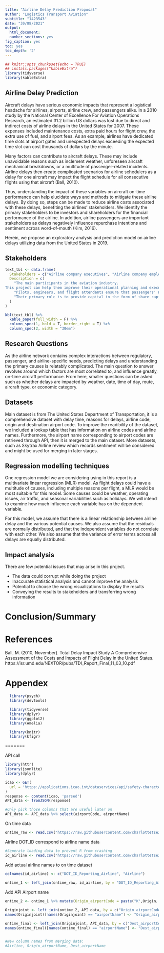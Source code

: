 ```yaml
---
title: "Airline Delay Prediction Proposal"
author: "Logistics Transport Aviation"
subtitle: "1423543"
date: "30/08/2021"
output:
  html_document:
  number_sections: yes
fig_caption: yes
toc: yes
toc_depth: '2' 
---
```

  
```r
## knitr::opts_chunk$set(echo = TRUE)
## install.packages("kableExtra")
library(tidyverse)
library(kableExtra)
```

## Airline Delay Prediction

Aircraft delays have serious economic impacts that represent a logistical headache for airlines, airports, airline crew, and passengers alike. In a 2010 study by the National Center of Excellence For Aviation Operations Research, an estimated 31.2 billion US dollars was lost due to direct and indirect costs of airline delays in the United States for 2007. These expenses included maintenance costs, extra paid hours for flight crew, the extra use of fuel, and airport fees. As an example, airlines have dedicated time slots at airport gates and unexpected delays exceeding the expected time slot can cost thousands of dollars by the minute.

Many factors can contribute to aircraft delays. These may include unavoidable reasons such as inclement weather, unforeseen aircraft mechanical breakdowns, or a multitude of passenger-related incidents. Airline delays then create complicated scenarios for airline schedulers as a delay for one aircraft may impact the flight schedule for all consecutive flights using that aircraft (Ball, 2010).

Thus, understanding the impact of these variables on aircraft on-time performance can help elucidate ways and methods to mitigate these airline delays. By doing so, steps can be made to reduce airline costs associated with these delays, benefiting the airlines' stakeholders. We identify the primary stakeholders to be investors and shareholders for the financial performance of the airline. In addition, airline passengers are important stakeholders as delays negatively influence repurchase intentions and sentiment across word-of-mouth (Kim, 2016).

Herein, we propose an exploratory analysis and prediction model on airline delays utilizing data from the United States in 2019.

## Stakeholders

```r
text_tbl <- data.frame(
  Stakeholders = c("Airline company executives", "Airline company employees", "Shareholders and investors of Airline companies", "Consumers of airline companies", "Suppliers for Airline companies", "Government"),
  Description = c(
    "The main participants in the aviation industry. 
This project can help them improve their operational planning and execution and any related products and services. ",
    "Pilots, engineers, and flight attendants ensure that passengers' needs are appropriately met and satisfied.  ", 
    "Their primary role is to provide capital in the form of share capital. Airlines performance may affect their investing behaviours. ", "Airline company/industry’s primary revenue source. Customers are the most important factor in this industry; without customers, airlines would not exist. ", "Form in which how much the company orders supplies in impacts inventory, e.g Aircraft manufacters, fuel and food/beverage resources. ", "Government and policy makers can impact how the industry will be regulated, such as climate change, tourism, and infrastructure policy.  "
  )
)

kbl(text_tbl) %>%
  kable_paper(full_width = F) %>%
  column_spec(1, bold = T, border_right = T) %>%
  column_spec(2, width = "30em")
```

## Research Questions

As the airline network contains complex interactions between regulatory, passenger, and airline-specific needs, predicting delays and understanding the primary causes is relatably complicated. The main question to answer revolves around which factors are most correlated to, and influence greatly, on-time aircraft performance. From here, smaller questions can be asked such as whether delays are impacted by weather, date, time of day, route, aircraft type, or economic category.

## Datasets

Main dataset is from The United States Department of Transportation, it is a comprehensive dataset with delay time, reasons for delays, airline code, origin and destination airport code. To improve the readibility of the dataset, we included a lookup table that has information on airline codes and airline names. Furthermore, the airport name corresponding to airport codes are retrieved through API, then it is merged to the main dataset. More datasets, such as Skytrax Airline review which records sentiment will be considered and might be used for merging in later stages. 

## Regression modelling techniques

One regression model we are considering using in this report is a multivariate linear regression (MLR) model. As flight delays could have a multitude of causes, including multiple reasons per flight, a MLR would be most suitable for this model. Some causes could be weather, operating issues, air traffic, and seasonal variabilities such as holidays. We will intend to examine how much influence each variable has on the dependent variable.

For this model, we assume that there is a linear relationship between airline delay and the various potential causes. We also assume that the residuals are normally distributed, and that the independent variables do not correlate with each other. We also assume that the variance of error terms across all delays are equally distributed.



## Impact analysis

There are few potential issues that may arise in this project.

- The data could corrupt while doing the project
- Inaccurate statistical analysis and cannot improve the analysis
- Potential to choose the wrong visualizations to display the results
- Conveying the results to stakeholders and transferring wrong information 

# Conclusion/Summary



# References

Ball, M. (2010, November). Total Delay Impact Study A Comprehensive Assessment of the Costs and Impacts of Flight Delay in the United States. https://isr.umd.edu/NEXTOR/pubs/TDI_Report_Final_11_03_10.pdf


# Appendex

```r
  library(psych)
  library(devtools)

  library(tidyverse)
  library(dplyr)
  library(ggplot2)
  library(Amelia)

  library(knitr)
  library(kfigr)
```
=======

API call 
```r
library(httr)
library(jsonlite)
library(dplyr)

icao <- GET(
  url = 'https://applications.icao.int/dataservices/api/safety-characteristics-list?api_key=8d00ef90-0982-11ec-9d72-8160549d64ab&airports=&states=USA'
)
response <- content(icao, 'parsed')
API_data <- fromJSON(response)

#Only pick those columns that are useful later on 
API_data <- API_data %>% select(airportCode, airportName)
```
On time data 
```r
ontime_raw <- read.csv("https://raw.githubusercontent.com/charlottetse33/36103_Logistics-Transport-Aviation/main/test%20on%20time%20report.csv")
```
Airline DOT_ID correspond to airline name data
```r
#Seperate loading data to prevent R from crashing
id_airline <- read.csv("https://raw.githubusercontent.com/charlottetse33/36103_Logistics-Transport-Aviation/main/dot_id_airline.csv")

```
Add actual airline names to on time dataset 
```r
colnames(id_airline) <- c("DOT_ID_Reporting_Airline", "Airline")
  
ontime_1 <- left_join(ontime_raw, id_airline, by = "DOT_ID_Reporting_Airline")

```
Add API Airport name 
```r
ontime_2 <- ontime_1 %>% mutate(Origin_airportCode = paste("K",Origin, sep = ""), Dest_airportCode = paste("K",Dest, sep = ""))

Originjoint <- left_join(ontime_2, API_data, by = c("Origin_airportCode" = "airportCode"))
names(Originjoint)[names(Originjoint) == "airportName"] <- "Origin_airportName"

ontime_final <- left_join(Originjoint, API_data, by = c("Dest_airportCode" = "airportCode"))
names(ontime_final)[names(ontime_final) == "airportName"] <- "Dest_airportName"


#New column names from merging data: 
#Airline, Origin_airportName, Dest_airportName

```

